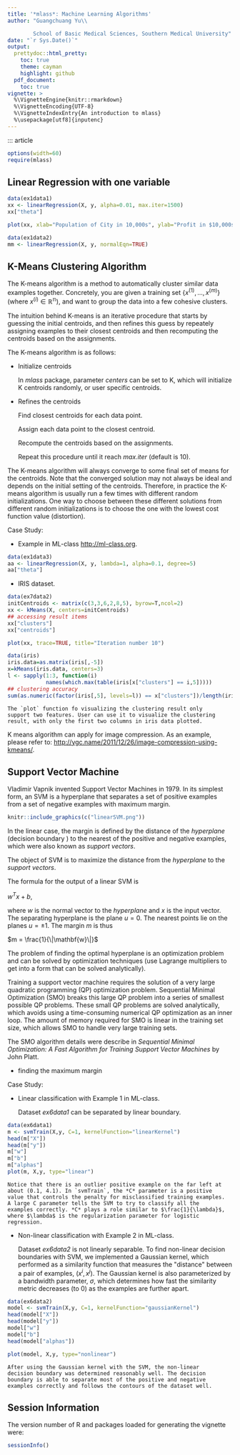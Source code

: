 ```yaml
---
title: '*mlass*: Machine Learning Algorithms'
author: "Guangchuang Yu\\

        School of Basic Medical Sciences, Southern Medical University"
date: "`r Sys.Date()`"
output:
  prettydoc::html_pretty:
    toc: true
    theme: cayman
    highlight: github
  pdf_document:
    toc: true
vignette: >
  %\VignetteEngine{knitr::rmarkdown}
  %\VignetteEncoding{UTF-8}
  %\VignetteIndexEntry{An introduction to mlass}
  %\usepackage[utf8]{inputenc}
---
```


::: article
``` r
options(width=60)
require(mlass)
```

## Linear Regression with one variable

``` r
data(ex1data1)
xx <- linearRegression(X, y, alpha=0.01, max.iter=1500)
xx["theta"]
```

``` r
plot(xx, xlab="Population of City in 10,000s", ylab="Profit in $10,000s")
```

``` r
data(ex1data2)
mm <- linearRegression(X, y, normalEqn=TRUE)
```

## K-Means Clustering Algorithm

The K-means algorithm is a method to automatically cluster similar data
examples together. Concretely, you are given a training set
$\{x^{(1)},...,x^{(m)}\}$ (where $x^{(i)} \in \mathbb{R^{n}}$), and want
to group the data into a few cohesive clusters.

The intuition behind K-means is an iterative procedure that starts by
guessing the initial centroids, and then refines this guess by repeately
assigning examples to their closest centroids and then recomputing the
centroids based on the assignments.

The K-means algorithm is as follows:

-   Initialize centroids

    In *mlass* package, parameter *centers* can be set to K, which will
    initialize K centroids randomly, or user specific centroids.

-   Refines the centroids

    Find closest centroids for each data point.

    Assign each data point to the closest centroid.

    Recompute the centroids based on the assignments.

    Repeat this procedure until it reach *max.iter* (default is 10).

The K-means algorithm will always converge to some final set of means
for the centroids. Note that the converged solution may not always be
ideal and depends on the initial setting of the centroids. Therefore, in
practice the K-means algorithm is usually run a few times with different
random initializations. One way to choose between these different
solutions from different random initializations is to choose the one
with the lowest cost function value (distortion).

Case Study:

-   Example in ML-class <http://ml-class.org>.

``` r
data(ex1data3)
aa <- linearRegression(X, y, lambda=1, alpha=0.1, degree=5)
aa["theta"]
```

-   IRIS dataset.

``` r
data(ex7data2)
initCentroids <- matrix(c(3,3,6,2,8,5), byrow=T,ncol=2)
xx <- kMeans(X, centers=initCentroids)
## accessing result items
xx["clusters"]
xx["centroids"]
```

``` r
plot(xx, trace=TRUE, title="Iteration number 10")
```


``` r
data(iris)
iris.data=as.matrix(iris[,-5])
x=kMeans(iris.data, centers=3)
l <- sapply(1:3, function(i)
            names(which.max(table(iris[x["clusters"] == i,5]))))
## clustering accuracy
sum(as.numeric(factor(iris[,5], levels=l)) == x["clusters"])/length(iris[,5])
```

    The `plot` function fo visualizing the clustering result only
    support two features. User can use it to visualize the clustering
    result, with only the first two columns in iris data plotted.

K means algorithm can apply for image compression. As an example, please
refer to: <http://ygc.name/2011/12/26/image-compression-using-kmeans/>.

## Support Vector Machine

Vladimir Vapnik invented Support Vector Machines in 1979. In its
simplest form, an SVM is a hyperplane that separates a set of positive
examples from a set of negative examples with maximum margin.

```r
knitr::include_graphics(c("linearSVM.png"))
```

In the linear case, the margin is defined by the distance of the
*hyperplane* (decision boundary ) to the nearest of the positive and
negative examples, which were also known as *support vectors*.

The object of SVM is to maximize the distance from the *hyperplane* to
the *support vectors*.

The formula for the output of a linear SVM is

$w^{T}x+b$,

where *w* is the normal vector to the *hyperplane* and *x* is the input
vector. The separating hyperplane is the plane $u = 0$. The nearest
points lie on the planes $u = \pm{1}$. The margin *m* is thus

$m = \frac{1}{\|\mathbf{w}\|}$

The problem of finding the optimal hyperplane is an optimization problem
and can be solved by optimization techniques (use Lagrange multipliers
to get into a form that can be solved analytically).

Training a support vector machine requires the solution of a very large
quadratic programming (QP) optimization problem. Sequential Minimal
Optimization (SMO) breaks this large QP problem into a series of
smallest possible QP problems. These small QP problems are solved
analytically, which avoids using a time-consuming numerical QP
optimization as an inner loop. The amount of memory required for SMO is
linear in the training set size, which allows SMO to handle very large
training sets.

The SMO algorithm details were describe in *Sequential Minimal
Optimization: A Fast Algorithm for Training Support Vector Machines* by
John Platt.

-   finding the maximum margin

Case Study:

-   Linear classification with Example 1 in ML-class.

    Dataset *ex6data1* can be separated by linear boundary.

```r
data(ex6data1)
m <- svmTrain(X,y, C=1, kernelFunction="linearKernel")
head(m["X"])
head(m["y"])
m["w"]
m["b"]
m["alphas"]
plot(m, X,y, type="linear")
```

    Notice that there is an outlier positive example on the far left at
    about (0.1, 4.1). In `svmTrain`, the *C* parameter is a positive
    value that controls the penalty for misclassified training examples.
    A large C parameter tells the SVM to try to classify all the
    examples correctly. *C* plays a role similar to $\frac{1}{\lambda}$,
    where $\lambda$ is the regularization parameter for logistic
    regression.

-   Non-linear classification with Example 2 in ML-class.

    Dataset *ex6data2* is not linearly separable. To find non-linear
    decision boundaries with SVM, we implemented a Gaussian kernel,
    which performed as a similarity function that measures the
    \"distance\" between a pair of examples, ($x^i, x^j$). The Gaussian
    kernel is also parameterized by a bandwidth parameter, $\sigma$,
    which determines how fast the similarity metric decreases (to 0) as
    the examples are further apart.

```r
data(ex6data2)
model <- svmTrain(X,y, C=1, kernelFunction="gaussianKernel")
head(model["X"])
head(model["y"])
model["w"]
model["b"]
head(model["alphas"])

plot(model, X,y, type="nonlinear")
```

    After using the Gaussian kernel with the SVM, the non-linear
    decision boundary was determined reasonably well. The decision
    boundary is able to separate most of the positive and negative
    examples correctly and follows the contours of the dataset well.

## Session Information

The version number of R and packages loaded for generating the vignette
were:

```r
sessionInfo()
```

